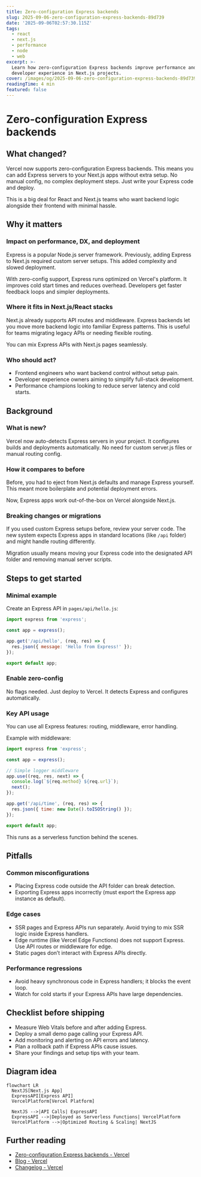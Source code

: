 ```yaml
---
title: Zero-configuration Express backends
slug: 2025-09-06-zero-configuration-express-backends-89d739
date: '2025-09-06T02:57:30.115Z'
tags:
  - react
  - next.js
  - performance
  - node
  - web
excerpt: >-
  Learn how zero-configuration Express backends improve performance and
  developer experience in Next.js projects.
cover: /images/og/2025-09-06-zero-configuration-express-backends-89d739.png
readingTime: 4 min
featured: false
---
```

# Zero-configuration Express backends

## What changed?

Vercel now supports zero-configuration Express backends. This means you can add Express servers to your Next.js apps without extra setup. No manual config, no complex deployment steps. Just write your Express code and deploy.

This is a big deal for React and Next.js teams who want backend logic alongside their frontend with minimal hassle.

## Why it matters

### Impact on performance, DX, and deployment

Express is a popular Node.js server framework. Previously, adding Express to Next.js required custom server setups. This added complexity and slowed deployment.

With zero-config support, Express runs optimized on Vercel's platform. It improves cold start times and reduces overhead. Developers get faster feedback loops and simpler deployments.

### Where it fits in Next.js/React stacks

Next.js already supports API routes and middleware. Express backends let you move more backend logic into familiar Express patterns. This is useful for teams migrating legacy APIs or needing flexible routing.

You can mix Express APIs with Next.js pages seamlessly.

### Who should act?

- Frontend engineers who want backend control without setup pain.
- Developer experience owners aiming to simplify full-stack development.
- Performance champions looking to reduce server latency and cold starts.

## Background

### What is new?

Vercel now auto-detects Express servers in your project. It configures builds and deployments automatically. No need for custom server.js files or manual routing config.

### How it compares to before

Before, you had to eject from Next.js defaults and manage Express yourself. This meant more boilerplate and potential deployment errors.

Now, Express apps work out-of-the-box on Vercel alongside Next.js.

### Breaking changes or migrations

If you used custom Express setups before, review your server code. The new system expects Express apps in standard locations (like `/api` folder) and might handle routing differently.

Migration usually means moving your Express code into the designated API folder and removing manual server scripts.

## Steps to get started

### Minimal example

Create an Express API in `pages/api/hello.js`:

```js
import express from 'express';

const app = express();

app.get('/api/hello', (req, res) => {
  res.json({ message: 'Hello from Express!' });
});

export default app;
```

### Enable zero-config

No flags needed. Just deploy to Vercel. It detects Express and configures automatically.

### Key API usage

You can use all Express features: routing, middleware, error handling.

Example with middleware:

```js
import express from 'express';

const app = express();

// Simple logger middleware
app.use((req, res, next) => {
  console.log(`${req.method} ${req.url}`);
  next();
});

app.get('/api/time', (req, res) => {
  res.json({ time: new Date().toISOString() });
});

export default app;
```

This runs as a serverless function behind the scenes.

## Pitfalls

### Common misconfigurations

- Placing Express code outside the API folder can break detection.
- Exporting Express apps incorrectly (must export the Express app instance as default).

### Edge cases

- SSR pages and Express APIs run separately. Avoid trying to mix SSR logic inside Express handlers.
- Edge runtime (like Vercel Edge Functions) does not support Express. Use API routes or middleware for edge.
- Static pages don’t interact with Express APIs directly.

### Performance regressions

- Avoid heavy synchronous code in Express handlers; it blocks the event loop.
- Watch for cold starts if your Express APIs have large dependencies.

## Checklist before shipping

- Measure Web Vitals before and after adding Express.
- Deploy a small demo page calling your Express API.
- Add monitoring and alerting on API errors and latency.
- Plan a rollback path if Express APIs cause issues.
- Share your findings and setup tips with your team.

## Diagram idea

```mermaid
flowchart LR
  NextJS[Next.js App]
  ExpressAPI[Express API]
  VercelPlatform[Vercel Platform]

  NextJS -->|API Calls| ExpressAPI
  ExpressAPI -->|Deployed as Serverless Functions| VercelPlatform
  VercelPlatform -->|Optimized Routing & Scaling| NextJS
```

## Further reading

- [Zero-configuration Express backends - Vercel](https://vercel.com/changelog/zero-configuration-express-backends)
- [Blog - Vercel](https://vercel.com/blog)
- [Changelog - Vercel](https://vercel.com/changelog)
